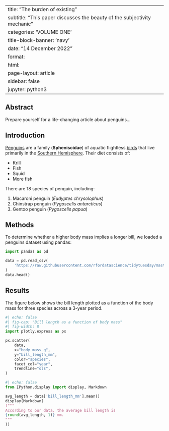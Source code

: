 
---
title: "The burden of existing"
subtitle: "This paper discusses the beauty of the subjectivity mechanic"
categories: 'VOLUME ONE'
title-block-banner: 'navy'	
date: "14 December 2022"
format: 
  html:
    page-layout: article
sidebar: false
jupyter: python3
---
## Abstract

Prepare yourself for a life-changing article about penguins...

## Introduction

[Penguins](https://en.wikipedia.org/wiki/Penguin) are a family
(**Spheniscidae**) of aquatic flightless
[birds](https://en.wikipedia.org/wiki/Bird) that live primarily in the
[Southern Hemisphere](https://en.wikipedia.org/wiki/Southern_Hemisphere).
Their diet consists of:

- Krill
- Fish
- Squid
- More fish

There are 18 species of penguin, including:

1. Macaroni penguin (*Eudyptes chrysolophus*)
2. Chinstrap penguin (*Pygoscelis antarcticus*)
3. Gentoo penguin (*Pygoscelis papua*)

## Methods

To determine whether a higher body mass implies a longer bill, we loaded a
penguins dataset using pandas:

```python
import pandas as pd

data = pd.read_csv(
    'https://raw.githubusercontent.com/rfordatascience/tidytuesday/master/data/2020/2020-07-28/penguins.csv'
)
data.head()
```

## Results

The figure below shows the bill length plotted as a function of the body mass
for three species across a 3-year period.

```python
#| echo: false
#| fig-cap: "Bill length as a function of body mass"
#| fig-width: 8
import plotly.express as px

px.scatter(
    data,
    x="body_mass_g",
    y="bill_length_mm",
    color="species",
    facet_col="year",
    trendline="ols",
)
```

```python
#| echo: false
from IPython.display import display, Markdown

avg_length = data['bill_length_mm'].mean()
display(Markdown(
f"""
According to our data, the average bill length is
{round(avg_length, 1)} mm.
"""
))
```
